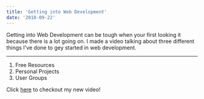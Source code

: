 ```yaml
---
title: 'Getting into Web Development'
date: '2018-09-22'
---
```


Getting into Web Development can be tough when your first looking it because there is a lot going on. I made a video talking about three different things I've done to gey started in web development.

---

1. Free Resources
2. Personal Projects
3. User Groups

Click [here](https://youtu.be/CuneXTfXRic) to checkout my new video!
